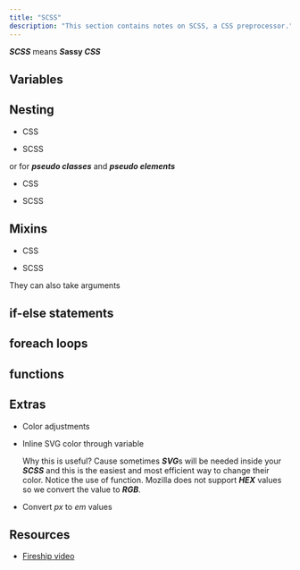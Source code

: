```yaml
---
title: "SCSS"
description: "This section contains notes on SCSS, a CSS preprocessor."
---
```



***SCSS*** means ***S*assy *CSS***

## Variables

<Gist gistCode="17edade2dcba21b392403c92f80c9b0e" fileName="variables.scss" />

## Nesting

- CSS

  <Gist gistCode="17edade2dcba21b392403c92f80c9b0e" fileName="nesting.css" />

- SCSS

  <Gist gistCode="17edade2dcba21b392403c92f80c9b0e" fileName="nesting.scss" />

or for ***pseudo classes*** and ***pseudo elements***

- CSS

  <Gist gistCode="17edade2dcba21b392403c92f80c9b0e" fileName="nesting-pseudo-classes.css" />

- SCSS

  <Gist gistCode="17edade2dcba21b392403c92f80c9b0e" fileName="nesting-pseudo-classes.scss" />

## Mixins

- CSS

  <Gist gistCode="17edade2dcba21b392403c92f80c9b0e" fileName="mixins.css" />

- SCSS

  <Gist gistCode="17edade2dcba21b392403c92f80c9b0e" fileName="mixins.scss" />

They can also take arguments

<Gist gistCode="17edade2dcba21b392403c92f80c9b0e" fileName="mixins-argument.scss" />

## if-else statements

<Gist gistCode="17edade2dcba21b392403c92f80c9b0e" fileName="if-else.scss" />

## foreach loops

<Gist gistCode="17edade2dcba21b392403c92f80c9b0e" fileName="foreach.scss" />

## functions

<Gist gistCode="17edade2dcba21b392403c92f80c9b0e" fileName="function.scss" />

## Extras

- Color adjustments

  <Gist gistCode="17edade2dcba21b392403c92f80c9b0e" fileName="color-adjustment.scss" />

- Inline SVG color through variable

  <Gist gistCode="17edade2dcba21b392403c92f80c9b0e" fileName="svg-color.scss" />

  Why this is useful? Cause sometimes ***SVG***s will be needed inside your ***SCSS*** and this is the easiest and most efficient way to change their color.
  Notice the use of function. Mozilla does not support ***HEX*** values so we convert the value to ***RGB***.
- Convert *px* to *em* values

  <Gist gistCode="17edade2dcba21b392403c92f80c9b0e" fileName="px-to-em.scss" />

## Resources

- [Fireship video](https://youtu.be/akDIJa0AP5c)
